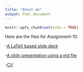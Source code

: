 ```yaml
---
title: "About me"
output: html_document
---
```


```r
knitr::opts_chunk$set(echo = TRUE)
```

Here are the files for Assignment-10:

-[A LaTeX based slide deck](Assig-10.pdf)

-[A slidy presentation using a md file](markdown.html)

-[CV](CV.html)


